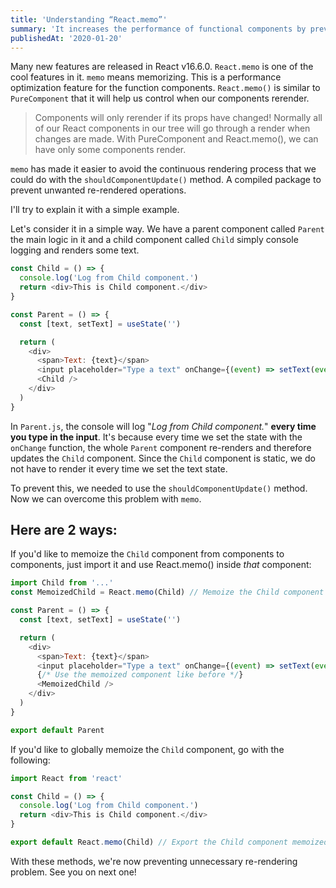 ```yaml
---
title: 'Understanding “React.memo”'
summary: 'It increases the performance of functional components by preventing useless renderings. But such performance tweaks must be applied wisely.'
publishedAt: '2020-01-20'
---
```


Many new features are released in React v16.6.0. `React.memo` is one of the cool features in it. `memo` means memorizing. This is a performance optimization feature for the function components. `React.memo()` is similar to `PureComponent` that it will help us control when our components rerender.

> Components will only rerender if its props have changed! Normally all of our React components in our tree will go through a render when changes are made. With PureComponent and React.memo(), we can have only some components render.

`memo` has made it easier to avoid the continuous rendering process that we could do with the `shouldComponentUpdate()` method. A compiled package to prevent unwanted re-rendered operations.

I'll try to explain it with a simple example.

Let's consider it in a simple way. We have a parent component called `Parent` the main logic in it and a child component called `Child` simply console logging and renders some text.

```jsx:Child.js
const Child = () => {
  console.log('Log from Child component.')
  return <div>This is Child component.</div>
}
```

```jsx:Parent.js
const Parent = () => {
  const [text, setText] = useState('')

  return (
    <div>
      <span>Text: {text}</span>
      <input placeholder="Type a text" onChange={(event) => setText(event.target.value)} />
      <Child />
    </div>
  )
}
```

In `Parent.js`, the console will log "_Log from Child component._" **every time you type in the input**. It's because every time we set the state with the `onChange` function, the whole `Parent` component re-renders and therefore updates the `Child` component. Since the `Child` component is static, we do not have to render it every time we set the text state.

To prevent this, we needed to use the `shouldComponentUpdate()` method. Now we can overcome this problem with `memo`.

## Here are 2 ways:

If you'd like to memoize the `Child` component from components to components, just import it and use React.memo() inside _that_ component:

```jsx:Method1.js
import Child from '...'
const MemoizedChild = React.memo(Child) // Memoize the Child component

const Parent = () => {
  const [text, setText] = useState('')

  return (
    <div>
      <span>Text: {text}</span>
      <input placeholder="Type a text" onChange={(event) => setText(event.target.value)} />
      {/* Use the memoized component like before */}
      <MemoizedChild />
    </div>
  )
}

export default Parent
```

If you'd like to globally memoize the `Child` component, go with the following:

```jsx:Method2.js
import React from 'react'

const Child = () => {
  console.log('Log from Child component.')
  return <div>This is Child component.</div>
}

export default React.memo(Child) // Export the Child component memoized default/globally
```

With these methods, we're now preventing unnecessary re-rendering problem. See you on next one!
